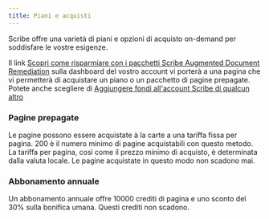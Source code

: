```yaml
---
title: Piani e acquisti
---
```



Scribe offre una varietà di piani e opzioni di acquisto on-demand per soddisfare le vostre esigenze.

Il link [Scopri come risparmiare con i pacchetti Scribe Augmented Document Remediation](https://scribeit.io/signup/documents_upsell) sulla dashboard del vostro account vi porterà a una pagina che vi permetterà di acquistare un piano o un pacchetto di pagine prepagate. Potete anche scegliere di [Aggiungere fondi all'account Scribe di qualcun altro](https://scribeit.io/signup/account_credit?state=%7B%22return_to%22%3A%22%2F%22%7D)

### Pagine prepagate

Le pagine possono essere acquistate à la carte a una tariffa fissa per pagina. 200 è il numero minimo di pagine acquistabili con questo metodo. La tariffa per pagina, così come il prezzo minimo di acquisto, è determinata dalla valuta locale. Le pagine acquistate in questo modo non scadono mai.

### Abbonamento annuale

Un abbonamento annuale offre 10000 crediti di pagina e uno sconto del 30% sulla bonifica umana. Questi crediti non scadono.

